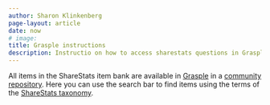 ```yaml
---
author: Sharon Klinkenberg
page-layout: article
date: now
# image: 
title: Grasple instructions
description: Instructio on how to access sharestats questions in Grasple
---
```


All items in the ShareStats item bank are available in [Grasple](https://www.grasple.com) in a [community repository](https://app.grasple.com/#/repositories/2972/exercises). Here you can use the search bar to find items using the terms of the [ShareStats taxonomy](https://www.sharestats.nl/taxonomy/taxonomy_tree.html).